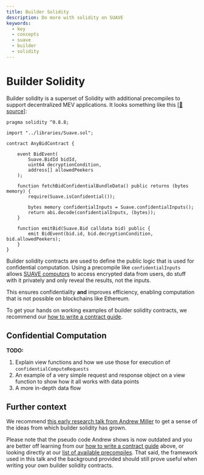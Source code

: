 ```yaml
---
title: Builder Solidity
description: Do more with solidity on SUAVE
keywords:
  - key
  - concepts
  - suave
  - builder
  - solidity
---
```


# Builder Solidity

Builder solidity is a superset of Solidity with additional precompiles to support decentralized MEV applications. It looks something like this [[🔗 source](https://github.com/flashbots/suave-geth/blob/main/suave/sol/standard_peekers/bids.sol)]:

```solidity
pragma solidity ^0.8.8;

import "../libraries/Suave.sol";

contract AnyBidContract {

	event BidEvent(
		Suave.BidId bidId,
		uint64 decryptionCondition,
		address[] allowedPeekers
	);

	function fetchBidConfidentialBundleData() public returns (bytes memory) {
		require(Suave.isConfidential());
		
		bytes memory confidentialInputs = Suave.confidentialInputs();
		return abi.decode(confidentialInputs, (bytes));
	}

	function emitBid(Suave.Bid calldata bid) public {
		emit BidEvent(bid.id, bid.decryptionCondition, bid.allowedPeekers);
	}
}
```

Builder solidity contracts are used to define the public logic that is used for confidential computation. Using a precompile like `confidentialInputs` allows [SUAVE computors](/technical/specs/rigil/computor) to access encrypted data from users, do stuff with it privately and only reveal the results, not the inputs. 

This ensures confidentiality **and** improves efficiency, enabling computation that is not possible on blockchains like Ethereum.

To get your hands on working examples of builder solidity contracts, we recommend our [how to write a contract guide](/how-to/write-a-contract).

## Confidential Computation

**TODO:**

1. Explain view functions and how we use those for execution of `confidentialComputeRequests`
2. An example of a very simple request and response object on a view function to show how it all works with data points
3. A more in-depth data flow

## Further context

We recommend [this early research talk from Andrew Miller](https://youtu.be/DhsDFKnHPa0?t=344) to get a sense of the ideas from which builder solidity has grown.

Please note that the pseudo code Andrew shows is now outdated and you are better off learning from our [how to write a contract guide](/how-to/write-a-contract) above, or looking directly at our [list of available precompiles](/technical/specs/rigil/precompiles). That said, the framework used in this talk and the background provided should still prove useful when writing your own builder solidity contracts.
